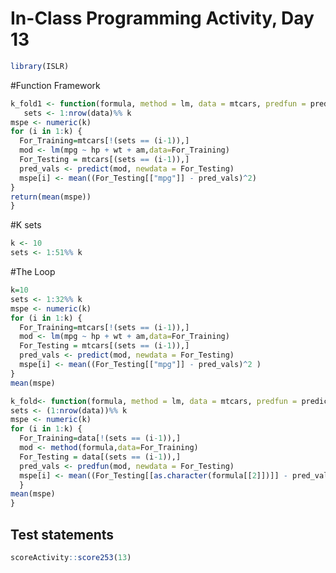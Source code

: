 # In-Class Programming Activity, Day 13

```r
library(ISLR)


```

#Function Framework
```r
k_fold1 <- function(formula, method = lm, data = mtcars, predfun = predict, k = 10) {
   sets <- 1:nrow(data)%% k
mspe <- numeric(k)
for (i in 1:k) {     
  For_Training=mtcars[!(sets == (i-1)),]
  mod <- lm(mpg ~ hp + wt + am,data=For_Training)
  For_Testing = mtcars[(sets == (i-1)),]
  pred_vals <- predict(mod, newdata = For_Testing)
  mspe[i] <- mean((For_Testing[["mpg"]] - pred_vals)^2)
}
return(mean(mspe))
}
```

#K sets

```r
k <- 10
sets <- 1:51%% k
```

#The Loop

```r
k=10
sets <- 1:32%% k
mspe <- numeric(k)
for (i in 1:k) {     
  For_Training=mtcars[!(sets == (i-1)),]
  mod <- lm(mpg ~ hp + wt + am,data=For_Training)
  For_Testing = mtcars[(sets == (i-1)),]
  pred_vals <- predict(mod, newdata = For_Testing)
  mspe[i] <- mean((For_Testing[["mpg"]] - pred_vals)^2 )
}
mean(mspe)
```

```r
k_fold<- function(formula, method = lm, data = mtcars, predfun = predict, k = 10) {
sets <- (1:nrow(data))%% k
mspe <- numeric(k)
for (i in 1:k) {     
  For_Training=data[!(sets == (i-1)),]
  mod <- method(formula,data=For_Training)
  For_Testing = data[(sets == (i-1)),]
  pred_vals <- predfun(mod, newdata = For_Testing)
  mspe[i] <- mean((For_Testing[[as.character(formula[[2]])]] - pred_vals)^2)
  }
mean(mspe)
}
```

## Test statements

```r
scoreActivity::score253(13)
```